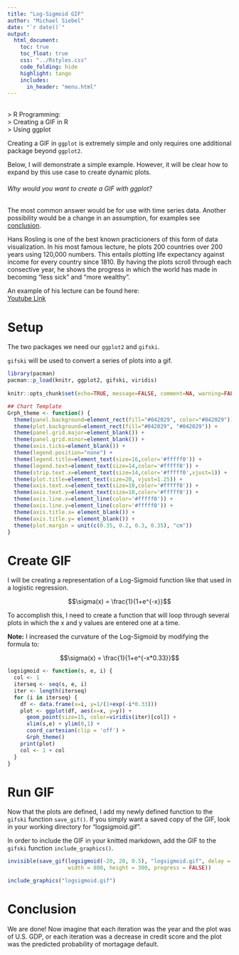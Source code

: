 ```yaml
---
title: "Log-Sigmoid GIF"
author: "Michael Siebel"
date: "`r date()`"
output: 
  html_document:
    toc: true
    toc_float: true
    css: "../Rstyles.css" 
    code_folding: hide
    highlight: tango
    includes:
      in_header: "menu.html"
---
```


<br>
> R Programming: <br>
> Creating a GIF in R <br>
> Using ggplot 

Creating a GIF in <code>ggplot</code> is extremely simple and only requires one additional package beyond <code>ggplot2</code>.

Below, I will demonstrate a simple example.  However, it will be clear how to expand by this use case to create dynamic plots.  

###### *Why would you want to create a GIF with ggplot?*

The most common answer would be for use with time series data.  Another possibility would be a change in an assumption, for examples see <a href="conclusion">conclusion</a>.

Hans Rosling is one of the best known practicioners of this form of data visualization.  In his most famous lecture, he plots 200 countries over 200 years using 120,000 numbers.  This entails plotting life expectancy against income for every country since 1810.  By having the plots scroll through each consective year, he shows the progress in which the world has made in becoming "less sick" and "more wealthy".

An example of his lecture can be found here: <br>
<a href="https://www.youtube.com/watch?v=jbkSRLYSojo" target="_blank">Youtube Link</a>

# Setup

The two packages we need our <code>ggplot2</code> and <code>gifski</code>.  

<code>gifski</code> will be used to convert a series of plots into a gif.

```r
library(pacman)
pacman::p_load(knitr, ggplot2, gifski, viridis)
  
knitr::opts_chunk$set(echo=TRUE, message=FALSE, comment=NA, warning=FALSE, tidy=TRUE, results="hold", cache=FALSE, dpi=120)

## Chart Template
Grph_theme <- function() {
  theme(panel.background=element_rect(fill="#042029", color="#042029")) +
  theme(plot.background=element_rect(fill="#042029", "#042029")) +  
  theme(panel.grid.major=element_blank()) +
  theme(panel.grid.minor=element_blank()) +
  theme(axis.ticks=element_blank()) +
  theme(legend.position="none") +
  theme(legend.title=element_text(size=16,color='#fffff0')) +
  theme(legend.text=element_text(size=14,color='#fffff0')) +
  theme(strip.text.x=element_text(size=14,color='#fffff0',vjust=1)) +
  theme(plot.title=element_text(size=20, vjust=1.25)) +
  theme(axis.text.x=element_text(size=10,color='#fffff0')) +
  theme(axis.text.y=element_text(size=10,color='#fffff0')) +
  theme(axis.line.x=element_line(color='#fffff0')) +
  theme(axis.line.y=element_line(color='#fffff0')) +    
  theme(axis.title.x= element_blank()) +
  theme(axis.title.y= element_blank()) +
  theme(plot.margin = unit(c(0.35, 0.2, 0.3, 0.35), "cm"))
}
```

# Create GIF

I will be creating a representation of a Log-Sigmoid function like that used in a logistic regression.

$$\sigma(x) = \frac{1}{1+e^{-x}}$$

To accomplish this, I need to create a function that will loop through several plots in which the x and y values are entered one at a time.  

**Note:** I increased the curvature of the Log-Sigmoid by modifying the formula to:

$$\sigma(x) = \frac{1}{1+e^{-x*0.33}}$$

```r
logsigmoid <- function(s, e, i) {
  col <- 1
  iterseq <- seq(s, e, i)
  iter <- length(iterseq)
  for (i in iterseq) {
    df <- data.frame(x=i, y=1/(1+exp(-i*0.33)))
    plot <- ggplot(df, aes(x=x, y=y)) +
      geom_point(size=15, color=viridis(iter)[col]) +
      xlim(s,e) + ylim(0,1) +
      coord_cartesian(clip = 'off') +
      Grph_theme() 
    print(plot)
    col <- 1 + col
  }
}
```

# Run GIF

Now that the plots are defined, I add my newly defined function to the <code>gifski</code> function <code>save_gif()</code>.  If you simply want a saved copy of the GIF, look in your working directory for "logsigmoid.gif".

In order to include the GIF in your knitted markdown, add the GIF to the <code>gifski</code> function <code>include_graphics()</code>.

```r
invisible(save_gif(logsigmoid(-20, 20, 0.5), "logsigmoid.gif", delay = 0.05, 
                   width = 800, height = 300, progress = FALSE))

include_graphics("logsigmoid.gif")
```

# Conclusion

We are done!  Now imagine that each iteration was the year and the plot was of U.S. GDP, or each iteration was a decrease in credit score and the plot was the predicted probability of mortagage default.

